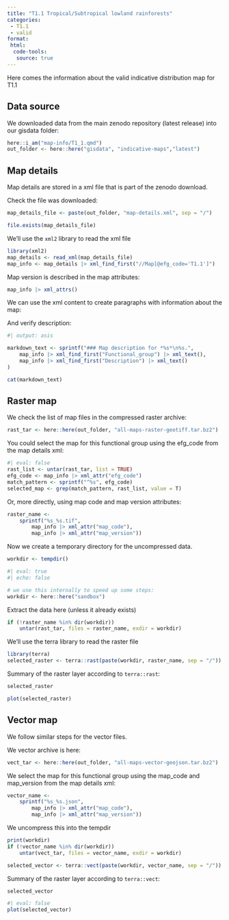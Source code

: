 ```yaml
---
title: "T1.1 Tropical/Subtropical lowland rainforests"
categories:
 - T1.1
 - valid
format:
 html: 
  code-tools:
   source: true
---
```


Here comes the information about the valid indicative distribution map for T1.1

## Data source

We downloaded data from the main zenodo repository (latest release) into our gisdata folder:

```r
here::i_am("map-info/T1_1.qmd")
out_folder <- here::here("gisdata", "indicative-maps","latest")
```

## Map details

Map details are stored in a xml file that is part of the zenodo download.

Check the file was downloaded:

```r
map_details_file <- paste(out_folder, "map-details.xml", sep = "/")

file.exists(map_details_file)
```

We'll use the `xml2` library to read the xml file

```r
library(xml2)
map_details <- read_xml(map_details_file)
map_info <- map_details |> xml_find_first("//Map[@efg_code='T1.1']")
```

Map version is described in the map attributes:

```r
map_info |> xml_attrs() 
```

We can use the xml content to create paragraphs with information about the map: 

And verify description:

```r
#| output: asis

markdown_text <- sprintf("### Map description for *%s*\n%s.",
    map_info |> xml_find_first("Functional_group") |> xml_text(),
    map_info |> xml_find_first("Description") |> xml_text()
)

cat(markdown_text)
```

## Raster map

We check the list of map files in the compressed raster archive:

```r
rast_tar <- here::here(out_folder, "all-maps-raster-geotiff.tar.bz2")
```

You could select the map for this functional group using the efg_code from the map details xml:

```r
#| eval: false
rast_list <- untar(rast_tar, list = TRUE)
efg_code <- map_info |> xml_attr("efg_code")
match_pattern <- sprintf("^%s", efg_code)
selected_map <- grep(match_pattern, rast_list, value = T)
```

Or, more directly, using map code and map version attributes:

```r
raster_name <- 
    sprintf("%s_%s.tif",
        map_info |> xml_attr("map_code"),
        map_info |> xml_attr("map_version"))
```

Now we create a temporary directory for the uncompressed data.

```r
workdir <- tempdir()
```

```r
#| eval: true
#| echo: false

# we use this internally to speed up some steps:
workdir <- here::here("sandbox")
```

Extract the data here (unless it already exists)
```r
if (!raster_name %in% dir(workdir))
    untar(rast_tar, files = raster_name, exdir = workdir)
```


We'll use the terra library to read the raster file
```r
library(terra)
selected_raster <- terra::rast(paste(workdir, raster_name, sep = "/"))

```

Summary of the raster layer according to `terra::rast`:

```r
selected_raster
```

```r
plot(selected_raster)
```


## Vector map

We follow similar steps for the vector files. 

We vector archive is here:

```r
vect_tar <- here::here(out_folder, "all-maps-vector-geojson.tar.bz2")
```

We select the map for this functional group using the map_code and map_version from the map details xml:

```r
vector_name <- 
    sprintf("%s_%s.json",
        map_info |> xml_attr("map_code"),
        map_info |> xml_attr("map_version"))
```

We uncompress this into the tempdir

```r
print(workdir)
if (!vector_name %in% dir(workdir))
    untar(vect_tar, files = vector_name, exdir = workdir)
```

```r
selected_vector <- terra::vect(paste(workdir, vector_name, sep = "/"))

```

Summary of the raster layer according to `terra::vect`:

```r
selected_vector
```

```r
#| eval: false
plot(selected_vector)
```
